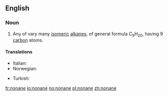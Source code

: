 ==English==

===Noun===
{{en-noun}}

# {{organic compound}} Any of vary many [[isomeric]] [[alkane]]s, of general formula C<sub>9</sub>H<sub>20</sub>, having 9 [[carbon]] atoms.

====Translations====
{{trans-top|nonane}}
* Italian: {{t+|it|nonano|m}}
* Norwegian: {{t-|no|nonan|n}}
{{trans-mid}}
* Turkish: {{t-|tr|nonan}}
{{trans-bottom}}

[[fr:nonane]]
[[io:nonane]]
[[no:nonane]]
[[pl:nonane]]
[[zh:nonane]]